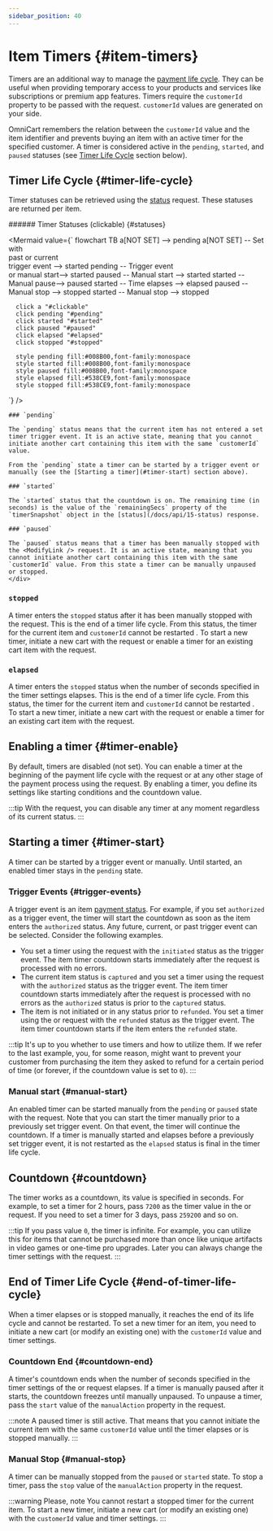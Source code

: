 ```yaml
---
sidebar_position: 40
---
```


# Item Timers {#item-timers}

Timers are an additional way to manage the [payment life cycle](/docs/concepts/lifecycle). They can be useful when providing temporary access to your products and services like subscriptions or premium app features. Timers require the `customerId` property to be passed with the request. `customerId` values are generated on your side.

OmniCart remembers the relation between the `customerId` value and the item identifier and prevents buying an item with an active timer for the specified customer. A timer is considered active in the `pending`, `started`, and `paused` statuses (see [Timer Life Cycle](#timer-life-cycle) section below).

## Timer Life Cycle {#timer-life-cycle}

Timer statuses can be retrieved using the [status](/docs/api/15-status) request. These statuses are returned per item.

<div class="container">
  <div class="row">
    <div class="col col--6">
###### Timer Statuses (clickable) {#statuses}

<Mermaid
  value={`
    flowchart TB
      a[NOT SET] --> pending
      a[NOT SET] -- Set with<br />past or current<br />trigger event --> started
      pending -- Trigger event<br /> or manual start--> started
      paused -- Manual start --> started
      started -- Manual pause--> paused
      started -- Time elapses --> elapsed
      paused -- Manual stop --> stopped
      started -- Manual stop --> stopped

      click a "#clickable"
      click pending "#pending"
      click started "#started"
      click paused "#paused"
      click elapsed "#elapsed"
      click stopped "#stopped"

      style pending fill:#008B00,font-family:monospace
      style started fill:#008B00,font-family:monospace
      style paused fill:#008B00,font-family:monospace
      style elapsed fill:#538CE9,font-family:monospace
      style stopped fill:#538CE9,font-family:monospace
  `}
/>
    </div>
    <div class="col col--6">
    
    ### `pending`
    
    The `pending` status means that the current item has not entered a set timer trigger event. It is an active state, meaning that you cannot initiate another cart containing this item with the same `customerId` value.
    
    From the `pending` state a timer can be started by a trigger event or manually (see the [Starting a timer](#timer-start) section above).

    ### `started`

    The `started` status that the countdown is on. The remaining time (in seconds) is the value of the `remainingSecs` property of the `timerSnapshot` object in the [status](/docs/api/15-status) response.

    ### `paused`

    The `paused` status means that a timer has been manually stopped with the <ModifyLink /> request. It is an active state, meaning that you cannot initiate another cart containing this item with the same `customerId` value. From this state a timer can be manually unpaused or stopped.
    </div>
  </div>
</div>

### `stopped`

A timer enters the `stopped` status after it has been manually stopped with the <ModifyLink /> request. This is the end of a timer life cycle. From this status, the timer for the current item and `customerId` cannot be restarted . To start a new timer, initiate a new cart with the <InitLink /> request or enable a timer for an existing cart item with the <ModifyLink /> request.

### `elapsed`

A timer enters the `stopped` status when the number of seconds specified in the timer settings elapses. This is the end of a timer life cycle. From this status, the timer for the current item and `customerId` cannot be restarted . To start a new timer, initiate a new cart with the <InitLink /> request or enable a timer for an existing cart item with the <ModifyLink /> request.


## Enabling a timer {#timer-enable}

By default, timers are disabled (not set). You can enable a timer at the beginning of the payment life cycle with the <InitLink /> request or at any other stage of the payment process using the <ModifyLink /> request. By enabling a timer, you define its settings like starting conditions and the countdown value.

:::tip
With the <ModifyLink /> request, you can disable any timer at any moment regardless of its current status.
:::

## Starting a timer {#timer-start}

A timer can be started by a trigger event or manually. Until started, an enabled timer stays in the `pending` state.

### Trigger Events {#trigger-events}

A trigger event is an item [payment status](/docs/concepts/lifecycle). For example, if you set `authorized` as a trigger event, the timer will start the countdown as soon as the item enters the `authorized` status. Any future, current, or past trigger event can be selected. Consider the following examples.

* You set a timer using the <InitLink /> request with the `initiated` status as the trigger event. The item timer countdown starts immediately after the request is processed with no errors.
* The current item status is `captured` and you set a timer using the <ModifyLink /> request with the `authorized` status as the trigger event. The item timer countdown starts immediately after the request is processed with no errors as the `authorized` status is prior to the `captured` status.
* The item is not initiated or in any status prior to `refunded`. You set a timer using the <InitLink /> or <ModifyLink /> request with the `refunded` status as the trigger event. The item timer countdown starts if the item enters the `refunded` state.

<!--
???one stage payments
-->

:::tip
It's up to you whether to use timers and how to utilize them. If we refer to the last example, you, for some reason, might want to prevent your customer from purchasing the item they asked to refund for a certain period of time (or forever, if the countdown value is set to `0`).
:::

### Manual start {#manual-start}

An enabled timer can be started manually from the `pending` or `paused` state with the <ModifyLink /> request. Note that you can start the timer manually prior to a previously set trigger event. On that event, the timer will continue the countdown. If a timer is manually started and elapses before a previously set trigger event, it is not restarted as the `elapsed` status is final in the timer life cycle.

## Countdown {#countdown}

The timer works as a countdown, its value is specified in seconds. For example, to set a timer for 2 hours, pass `7200` as the timer value in the <InitLink /> or <ModifyLink /> request. If you need to set a timer for 3 days, pass `259200` and so on. 

:::tip
If you pass value `0`, the timer is infinite. For example, you can utilize this for items that cannot be purchased more than once like unique artifacts in video games or one-time pro upgrades. Later you can always change the timer settings with the <ModifyLink /> request.
:::

<!--
Must have enough privileges
-->

## End of Timer Life Cycle {#end-of-timer-life-cycle}

When a timer elapses or is stopped manually, it reaches the end of its life cycle and cannot be restarted. To set a new timer for an item, you need to initiate a new cart (or modify an existing one) with the `customerId` value and timer settings.

### Countdown End {#countdown-end}

A timer's countdown ends when the number of seconds specified in the timer settings of the <InitLink /> or <ModifyLink /> request elapses. If a timer is manually paused after it starts, the countdown freezes until manually unpaused. To unpause a timer, pass the `start` value of the `manualAction` property in the <ModifyLink /> request.

:::note
A paused timer is still active. That means that you cannot initiate the current item with the same `customerId` value until the timer elapses or is stopped manually.
:::

### Manual Stop {#manual-stop}

A timer can be manually stopped from the `paused` or `started` state. To stop a timer, pass the `stop` value of the `manualAction` property in the <ModifyLink /> request. 

:::warning Please, note
You cannot restart a stopped timer for the current item. To start a new timer, initiate a new cart (or modify an existing one) with the `customerId` value and timer settings.
:::